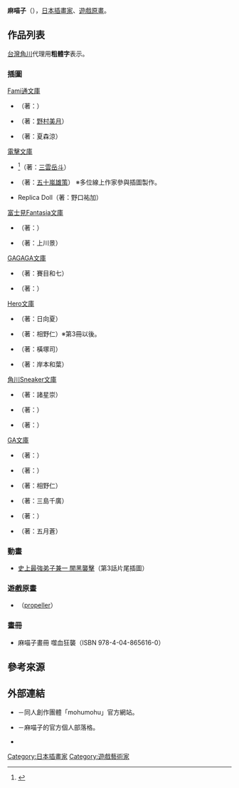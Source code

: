 {{暫定名稱}}
{{Infobox ACG creator
|name=麻喵子
|image=
|size=
|caption=
|job=[[插畫家|插畫家]]、[[原畫|遊戲原畫]]
|job2=
|romaji=Manyako
|real_name=
|other_name=
|nickname=
|foreign_name={{lang|ja|マニャ子}}
|english_name=
|sex=
|nationality={{JPN}}
|birth_name=
|birth_date=
|birth_place={{JPN}}
|death_date=
|death_place=
|origin_place=
|residence=
|languages=
|height=
|weight=
|blood_type=
|spouse=
|parents=
|relatives=
|doujin_circle = mohumohu
|subordinate=
|website= {{lang|ja|[http://mohu.is-mine.net/ モフモフ]}} {{ja icon}}<br />{{lang|ja|[http://manyak.blog.fc2.com/ マシマロになりたい]}} {{ja icon}}
|educate=
|past=
|work='''小說插圖'''<br />《[[噬血狂襲|噬血狂襲]]》（著：[[三雲岳斗|三雲岳斗]]）
|award=
}}
{{japanese|japanese=マニャ子|kana=まにゃこ|romaji=Manyako}}
'''麻喵子'''（{{lang-ja|マニャ子}}），[[日本|日本]][[插畫家|插畫家]]、[[原畫|遊戲原畫]]。

== 作品列表 ==
[[台灣角川|台灣角川]]代理用'''粗體字'''表示。
=== 插圖 ===
; [[Fami通文庫|Fami通文庫]]
* {{lang|ja|パッチワーク！ワンダーランド}}（著：{{link-ja|庄司卓|庄司卓|-{庄}-司卓}}）
* {{lang|ja|アルジャン·カレール ～革命の英雄、或いは女王の菓子職人～}}（著：[[野村美月|野村美月]]）
* {{lang|ja|千年紀のレガリア 帝宝審理騎士は働かない}}（著：夏森涼）

; [[電擊文庫|電擊文庫]]
* {{nihongo|'''[[噬血狂襲|噬血狂襲]]'''|ストライク·ザ·ブラッド}}<ref>{{cite web|url=https://anime.eiga.com/program/103658/|title=噬血狂襲：作品情報|publisher=Anime Hack|accessdate=2022-06-05|language=ja}}</ref>（著：[[三雲岳斗|三雲岳斗]]）
* {{nihongo|'''{{link-ja|城姬Quest|城姫クエスト|城姬Quest 我當上城主的理由}}'''|城姫クエスト 僕が城主になったわけ}}（著：[[五十嵐雄策|五十嵐雄策]]） ※多位線上作家參與插圖製作。

; {{link-ja|幻狼Fantasia Novels|幻狼ファンタジアノベルス}}
* Replica Doll（著：野口祐加）

; [[富士見Fantasia文庫|富士見Fantasia文庫]]
* {{lang|ja|{{link-ja|緋剣のバリアント|緋剣のバリアント}}}}（著：{{lang|ja|小山タケル}}）
* {{lang|ja|闇堕ちヒロインを幸せにする計画 ～魔本使いの少年と予言《首切り姫の絶望》否定～}}（著：上川景）

; [[GAGAGA文庫|GAGAGA文庫]]
* {{lang|ja|人形遣い}}（著：賽目和七）

; {{link-ja|B'sLOG文庫|ビーズログ文庫}}
* {{lang|ja|桃花婿君 -白からはじまる婿伝説！-}}（著：{{lang|ja|汐見まゆき}}）

; [[Hero文庫|Hero文庫]]
* {{lang|ja|トネリコの王}}（著：日向夏） 
* {{lang|ja|ネクストライフ}}（著：相野仁）※第3冊以後。

; {{link-ja|Monster文庫|モンスター文庫}}
* {{lang|ja|ぼくは異世界で付与魔法と召喚魔法を天秤にかける}}（著：橫塚司）
* {{lang|ja|社畜勇者、仕事辞めるってよ}}（著：岸本和葉）

; [[角川Sneaker文庫|角川Sneaker文庫]]
* {{lang|ja|ラスト·フェニックス -不死殺しの王女-}}（著：諸星崇）
* {{nihongo|{{link-ja|向日葵:unUtopial World|ヒマワリ:unUtopial World}}|ヒマワリ:unUtopial World}}（著：{{link-ja|林友晃|林トモアキ}}）

; {{link-ja|C★NOVELS Fantasia|C★NOVELS}}
* {{lang|ja|ヴァリアント·エクスペリメント}}（著：{{lang|ja|{{link-ja|あやめゆう|あやめゆう}}}}）

; [[GA文庫|GA文庫]]
* {{lang|ja|仮面魔女の解放戦記}}（著：{{lang|ja|{{link-ja|すえばしけん|すえばしけん}}}}）

; {{link-ja|DASH X文庫|ダッシュエックス文庫}}
* {{lang|ja|女子寮の寮長になった俺は、ご当地女子と青春できるだろうか}}（著：{{link-ja|城崎火也|城崎火也}}）
* {{lang|ja|無駄飯食らい認定されたので愛想をつかし、帝国に移って出世する ～王国の偉い人にはそれが分からんのです～}}（著：相野仁）

; {{link-ja|Novel 0|Novel 0}}
* {{lang|ja|酔いどれジラルド かつての英雄と押しかけ嫁}}（著：三島千廣）

; {{link-ja|LINE NOVEL|LINEノベル|LINE文庫EDGE}}
* {{lang|ja|異世界サバイバル ～クラスから追放されたけど、スキルの力で生き延びる～}}（著：{{link-ja|三門鐵狼|三門鉄狼}}）

; {{link-ja|BRAVE文庫|ブレイブ文庫}}
* {{lang|ja|雷帝と呼ばれた最強冒険者、魔術学院に入学して一切の遠慮なく無双する}}（著：五月蒼）

=== 動畫 ===
* [[史上最強弟子兼一#OVA|史上最強弟子兼一 闇黑襲擊]]（第3話片尾插圖）

=== 遊戲原畫 ===
* {{lang|ja|願いの欠片と白銀の契約者}}（[[propeller|propeller]]）

=== 畫冊 ===
* 麻喵子畫冊 噬血狂襲（ISBN 978-4-04-865616-0）

== 參考來源 ==
{{reflist}}

== 外部連結 ==
* {{lang|ja|[http://mohu.is-mine.net/ モフモフ]}} {{ja icon}}－同人創作團體「mohumohu」官方網站。
* {{lang|ja|[http://manyak.blog.fc2.com/ マシマロになりたい]}} {{ja icon}}－麻喵子的官方個人部落格。
* {{Twitter|manyak}}{{ja icon}}

{{Normdaten}}
{{DEFAULTSORT:Manyako}}
[[Category:日本插畫家|Category:日本插畫家]]
[[Category:遊戲藝術家|Category:遊戲藝術家]]